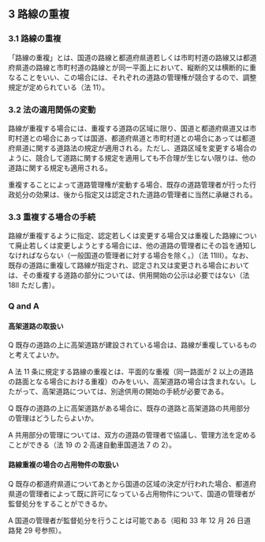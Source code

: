 
## 3 路線の重複

### 3.1 路線の重複

「路線の重複」とは、国道の路線と都道府県道若しくは市町村道の路線又は都道府県道の路線と市町村道の路線とが同一平面上において、縦断的又は横断的に重なることをいい、この場合には、それぞれの道路の管理権が競合するので、調整規定が定められている（法 11）。

### 3.2 法の適用関係の変動

路線が重複する場合には、重複する道路の区域に限り、国道と都道府県道又は市町村道との場合にあっては国道、都道府県道と市町村道との場合にあっては都道府県道に関する道路法の規定が適用される。ただし、道路区域を変更する場合のように、競合して道路に関する規定を適用しても不合理が生じない限りは、他の道路に関する規定も適用される。

重複することによって道路管理権が変動する場合、既存の道路管理者が行った行政処分の効果は、後から指定又は認定された道路の管理者に当然に承継される。

### 3.3 重複する場合の手続

路線が重複するように指定、認定若しくは変更する場合又は重複した路線について廃止若しくは変更しようとする場合には、他の道路の管理者にその旨を通知しなければならない（一般国道の管理者に対する場合を除く。）（法 11Ⅲ）。なお、既存の道路に重複して路線が指定され、認定され又は変更される場合においては、その重複する道路の部分については、供用開始の公示は必要ではない（法 18Ⅱ ただし書）。

### Q and A

#### 高架道路の取扱い

Q 既存の道路の上に高架道路が建設されている場合は、路線が重複しているものと考えてよいか。

A 法 11 条に規定する路線の重複とは、平面的な重複（同一路面が 2 以上の道路の路面となる場合における重複）のみをいい、高架道路の場合は含まれない。したがって、高架道路については、別途供用の開始の手続が必要である。

Q 既存の道路の上に高架道路がある場合に、既存の道路と高架道路の共用部分の管理はどうしたらよいか。

A 共用部分の管理については、双方の道路の管理者で協議し、管理方法を定めることができる（法 19 の 2·高速自動車国道法 7 の 2）。

#### 路線重複の場合の占用物件の取扱い

Q 既存の都道府県道についてあとから国道の区域の決定が行われた場合、都道府県道の管理者によって既に許可になっている占用物件について、国道の管理者が監督処分をすることができるか。

A 国道の管理者が監督処分を行うことは可能である（昭和 33 年 12 月 26 日道路発 29 号参照）。
